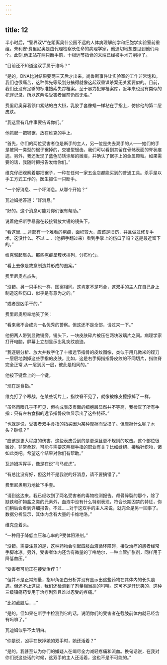 ```yaml
---
---
---
```

title: 12
---







半小时后，“警界双V”在距离奥什公园不远的人体病理解剖学和细胞学实验室前重组。朱利安·费里尼奥是由代理检察长任命的病理学家，他迫切地想要见到他们两个。此刻,他正站在两只断手前，十根远节指骨的末端已经被手术刀削掉了。

“目前还不知道这双手属于谁吗？”

“是的，DNA比对结果要两三天后才出来。尚鲁斯事件让实验室的工作非常饱和。我们也很痛苦，这种优先等级划分搞得就像这起双重谋杀案无关紧要似的。目前，我们还没有足够的标准搜索失踪档案。至于暴力犯罪档案库，近年来也没有类似的犯罪记录，所以这两名受害者目前仍然无名。”

费里尼奥穿着领口紧贴的白大褂，乳胶手套像蜡一样粘在手指上，仿佛他的第二层皮肤。

“我这里有几件事要告诉你们。”

他抓起一把钢锯，放在维克的手上。

“首先，你们的两位受害者位是断手的主人，另一位是失去双手的人——她们的手是被同一类型的锯子锯掉的，交错型锯齿。我们可以看到其留在骨骼表面的脊状痕迹。另外，我还发现了蓝色防锈涂层的微痕，并确认了锯子上的金属颗粒。如果需要的话，我随时把报告发给你们。”

维克仔细观察着那把锯子，一种在任何一家五金店都能买到的普通工具。杀手是以手工方式工作的。医生抓住一只断手。

“一个好消息、一个坏消息。从哪个开始？”

瓦迪姆抢答道：“好消息。”

“好的。这个消息可能对你们很有帮助。”

说着他把断手暴露在较接臂放大镜的镜头下。

“看这里……背部有一个难看的疤痕，面积较大，应该是旧伤，并且做过修复手术，这没什么。不过……（他把手翻过来）看到手掌上的伤口了吗？这是最近留下的。”

维克皱起眉头。那些疤痕呈簇状排列，分布均匀。

“看上去像是故意制造并形成的图案。”

费里尼奥点点头。

“没错。另一只手也一样，图案相同。这肯定不是巧合，这双手的主人在自己身上制造这些伤口，似乎是有意为之的。”

“或者是凶手干的。”

费里尼奥坦率地笑了笑：

“看来我不会成为一名优秀的警察。但这还不是全部，请过来一下。”

他把两人带到显微镜旁。镜头下，一块皮肤碎片被压在两块玻璃片之间。病理学家打开电脑，屏幕上立刻显示岀乳突纹痕迹。

“我逐层分析、放大并数字化了十根远节指骨的皮纹图像，类似于用几微米的铿刀一层层地剥掉这些手指的皮肤。比如，这是右手拇指指骨皮纹的不同切片，指纹脊完全正常,从一层到另一层，彼此是相同的。”

他按下键盘上的一个键。

“现在是食指。”

维克打了个寒战。在某些切片上，指纹脊不见了，就像被橡皮擦擦掉了一样。

“虽然肉眼几乎不可见，但构成表皮表面的细胞层显然并不等高，我检查了所有手指：只有左右食指的远节指骨皮纹显示出了这些特征。”

“也就是说，受害者双手食指的指尖因为某种摩擦而受损了。但摩擦什么呢？木头？砂纸？”

“应该是更大程度的伤害，这些表皮受到的是更深且更不规则的攻击。这个部位很微妙，非常柔软，可能与需要这两根手指的职业有关？比如缝纫、接触针织物，诸如此类吧。希望这个结果对你们有帮助。”

瓦迪姆挥挥手，像是在说“马马虎虎”。

“有总比没有好，但这并不是我说的好消息，请不要搞错了。”

费里尼奥用力地扯下手套。

“请到这边来。我已经收到了两名受害者的毒物检测报告。颅骨碎裂的那个，除了缺铁和矿物盐之类的元素外，血液中没有什么特别表现，符合长期囚禁的特征，你们稍后会看到详细报告。不过……对于这双手的主人来说，就完全是另一回事了。数据分析显示，其体内含有大量的卡维地洛。”

维克歪着头。

“一种用于降低血压和心率的P受体阻滞剂。”

“没错。需要注意的是，这种药物会引起四肢血液循环障碍，接受治疗的患者经常手脚冰凉。另外，受害者体内还含有微量的丁咯地尔，一种血管扩张剂，同样用于降低血压。”

“受害者可能正在接受治疗？”

“但并不是正常剂量，指甲角蛋白分析并没有显示出这些药物在其体内的长久痕迹。但还不止这些，我们还检测到了剂量相当高的吗啡。这可不是开玩笑的，这种三级镇痛药专用于治疗剧烈且难以忍受的疼痛。”

“比如截肢后……”

“是的。但如果在断手中检测到它的话，说明你们的受害者在截肢前体内就已经含有吗啡了。”

瓦迪姆似乎不太明白。

“你是说，凶手在砍掉她的双手时，她还活着？”

“是的。我甚至认为你们的嫌疑人在竭尽全力减轻疼痛和流血。换句话说，在我对你们说这些话的时候，这双手的主人还活着，这也不是不可能的。”